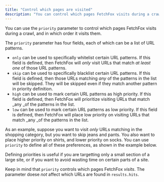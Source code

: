 ```yaml
---
title: "Control which pages are visited"
description: "You can control which pages FetchFox visits during a crawl"
---
```




You can use the `priority` parameter to control which pages FetchFox visits during a crawl, and in which order it visits them.

The `priority` parameter has four fields, each of which can be a list of URL patterns.

- `only` can be used to specifically whitelist certain URL patterns. If this field is defined, then FetchFox will _only_ visit URLs that match _at least one_ of those URL patterns.
- `skip` can be used to specifically blacklist certain URL patterns. If this field is defined, then those URLs matching _any_ of the patterns in the list will be skipped. They will be skipped even if they match another pattern in priority definition.
- `high` can be used to mark certain URL patterns as high priority. If this field is defined, then FetchFox will prioritize visiting URLs that match _any _of the patterns in the list.
- `low` can be used to mark certain URL patterns as low priority. If this field is defined, then FetchFox will place low priority on visiting URLs that match _any _of the patterns in the list.

As an example, suppose you want to visit _only_ URLs matching in the shopping category, but you want to skip jeans and pants. You also want to place higher priority on shirts, and lower priority on socks. You can use `priority` to define all of these preferences, as shown in the example below.

<CrawlPriorityRequest />

Defining priorities is useful if you are targetting only a small section of a large site, or if you want to avoid wasting time on certain parts of a site.

Keep in mind that `priority` controls which pages FetchFox _visits_. The parameter doese _not_ affect which URLs are found in `results.hits`.